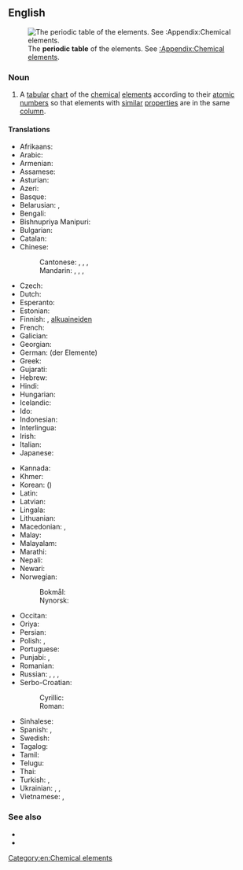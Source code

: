 {{also|periodic-table}}
==English==
[[File:Periodic table.svg|thumb|The '''periodic table''' of the elements. See [[:Appendix:Chemical elements]].]]

===Noun===
{{en-noun}}

# {{lb|en|chemistry}} A [[tabular]] [[chart]] of the [[chemical]] [[element]]s according to their [[atomic number]]s so that elements with [[similar]] [[properties]] are in the same [[column]].

====Translations====
{{trans-top|chart}}
* Afrikaans: {{t+|af|periodieke tabel}}
* Arabic: {{t|ar|جَدْوَلٌ دَوْرِيّ|m}}
* Armenian: {{t|hy|պարբերական աղյուսակ}}
* Assamese: {{t|as|পৰ্যাবৃত্ত তালিকা}}
* Asturian: {{t|ast|tabla periódica|f}}
* Azeri: {{t|az|dövri cədvəl}}
* Basque: {{t|eu|taula periodikoa}}
* Belarusian: {{t|be|перыядычная сістэма элементаў|f|tr=pjeryjadýčnaja sistéma eljemjéntaŭ}}, {{t|be|табліца Мендзялеева|f|tr=tablíca Mjendzjaljéjeva|sc=Cyrl}}
* Bengali: {{t|bn|পর্যায় সারণী}}
* Bishnupriya Manipuri: {{t|bpy|পর্যায় সারণী}}
* Bulgarian: {{t|bg|периодична система на елементите|f|tr=periodíčna sistéma na eleméntite|sc=Cyrl}}
* Catalan: {{t|ca|taula periòdica|f}}
* Chinese:
*: Cantonese: {{t|yue|元素週期表}}, {{t|yue|元素周期表|tr=jyun4 sou3 zau1 gei1 biu2}}, {{t|yue|週期表}}, {{t|yue|周期表|tr=zau1 gei1 biu2}}
*: Mandarin: {{t+|cmn|元素週期表|sc=Hani}}, {{t+|cmn|元素周期表|tr=yuánsù zhōuqíbiǎo|sc=Hani}}, {{t+|cmn|週期表|sc=Hani}}, {{t+|cmn|周期表|tr=zhōuqī biǎo|sc=Hani}}
* Czech: {{t|cs|periodická tabulka|f}}
* Dutch: {{t+|nl|periodiek systeem|n}}
* Esperanto: {{t|eo|perioda tabelo}}
* Estonian: {{t|et|keemiliste elementide perioodilisussüsteem}}
* Finnish: {{t+|fi|jaksollinen järjestelmä}}, [[alkuaine#Finnish|alkuaineiden]] {{t+|fi|jaksollinen järjestelmä}}
* French: {{t+|fr|tableau périodique|m}}
* Galician: {{t+|gl|táboa periódica|f}}
* Georgian: {{t|ka|ქიმიურ ელემენტთა პერიოდული სისტემა}}
* German: {{t+|de|Periodensystem}} (der Elemente) {{g|n}}
* Greek: {{t|el|περιοδικός πίνακας|m}}
* Gujarati: {{t|gu|આવર્ત સારણી}}
* Hebrew: {{t|he|הטבלה המחזורית|f|tr=ha-ṭabelah ha-maḥazôrît}}
* Hindi: {{t|hi|आवर्त सारणी|tr=āvart sāraṇī|sc=Deva}}
* Hungarian: {{t+|hu|periódusos rendszer}}
* Icelandic: {{t+|is|lotukerfi|n}}
* Ido: {{t|io|periodala tabelo}}
* Indonesian: {{t+|id|tabel periodik}}
* Interlingua: {{t|ia|tabella periodic}}
* Irish: {{t|ga|tábla peiriadach|m}}
* Italian: {{t|it|tavola periodica|f}}
* Japanese: {{t|ja|周期表|tr=しゅうきひょう, shūkihyō}}
{{trans-mid}}
* Kannada: {{t|kn|ಆವರ್ತ ಕೋಷ್ಟಕ}}
* Khmer: {{t|km|តារាងខួបធាតុគីមី|tr=taaraang kʰuəp tʰiet kiimii|sc=Khmr}}
* Korean: {{t+|ko|주기율표}} ({{t|ko|周期律表|sc=Hani}})
* Latin: {{t+|la|systema periodicum|n}}
* Latvian: {{t|lv|ķīmisko elementu periodiskā tabula}}
* Lingala: {{t|ln|etánda ya bileko}}
* Lithuanian: {{t+|lt|periodinė elementų lentelė}}
* Macedonian: {{t|mk|периоден систем|m|tr=perióden sístem}}, {{t|mk|периодична таблица|f|tr=periódična táblica}}
* Malay: {{t+|ms|jadual berkala}}
* Malayalam: {{t|ml|ആവര്ത്തനപ്പട്ടിക|sc=Mlym}}
* Marathi: {{t|mr|आवर्त सारणी}}
* Nepali: {{t|ne|आवर्त सारणी}}
* Newari: {{t|new|तत्त्वमां}}
* Norwegian:
*: Bokmål: {{t|nb|periodesystem|n}}
*: Nynorsk: {{t|nn|periodesystem|n}}
* Occitan: {{t|oc|taula periodica|f}}
* Oriya: {{t|or|ପର୍ଯ୍ୟାୟ ସାରଣୀ}}
* Persian: {{t|fa|جدول تناوبی|tr=jadval-e tanâvobi}}
* Polish: {{t+|pl|układ okresowy|m}}, {{t+|pl|układ okresowy pierwiastków|m}}
* Portuguese: {{t+|pt|tabela periódica|f}}
* Punjabi: {{t|pa|ਮਿਆਦੀ ਪਹਾੜਾ}}, {{t|pa|ਤਰਤੀਬੀ ਪਹਾੜਾ}}
* Romanian: {{t|ro|tabel periodic|n}}
* Russian: {{t|ru|периоди́ческая систе́ма|f}}, {{t+|ru|периоди́ческая систе́ма элеме́нтов|f}}, {{t|ru|табли́ца Менделе́ева|f}}, {{t+|ru|периоди́ческая табли́ца|f}}
* Serbo-Croatian:
*: Cyrillic: {{t|sh|периодни сустав елемената|m}}
*: Roman: {{t|sh|periodni sustav elemenata|m}}
* Sinhalese: {{t|si|ආවර්තිතා වගුව}}
* Spanish: {{t|es|clasificación periódica|f}}, {{t|es|tabla periódica|f}}
* Swedish: {{t+|sv|periodiska systemet|n}}
* Tagalog: {{t|tl|talaulitan}}
* Tamil: {{t|ta|ஆவர்த்தன அட்டவணை}}
* Telugu: {{t+|te|ఆవర్తన పట్టిక}}
* Thai: {{t|th|ตารางธาตุ|tr=dtaaraang tâat}}
* Turkish: {{t|tr|periyodik tablo}}, {{t+|tr|periyodik cetvel}}
* Ukrainian: {{t|uk|періодична система елементів|f|tr=periodýčna systéma eleméntiv|sc=Cyrl}}, {{t|uk|періодична таблыця|f|tr=periodýčna tablýcja|sc=Cyrl}}, {{t|uk|таблиця Менделєєва|f|tr=tablýcja Mendeljéjeva|sc=Cyrl}}
* Vietnamese: {{t|vi|bảng tuần hoàn}}, {{t|vi|bảng tuần hoàn các nguyên tố hóa học}}
{{trans-bottom}}

===See also===
* {{projectlink|wikipedia}}
* {{commonslite}}

[[Category:en:Chemical elements]]